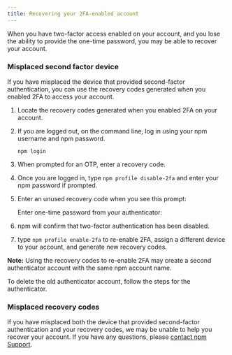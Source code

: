 ```yaml
---
title: Recovering your 2FA-enabled account
---
```


When you have two-factor access enabled on your account, and you lose the ability to provide the one-time password, you may be able to recover your account.

### Misplaced second factor device

If you have misplaced the device that provided second-factor authentication, you can use the recovery codes generated when you enabled 2FA to access your account.

1. Locate the recovery codes generated when you enabled 2FA on your account.
2. If you are logged out, on the command line, log in using your npm username and npm password.

    ```
    npm login
    ```

3. When prompted for an OTP, enter a recovery code.
4. Once you are logged in, type `npm profile disable-2fa` and enter your npm password if prompted.  
5. Enter an unused recovery code when you see this prompt:

   <Prompt>Enter one-time password from your authenticator:</Prompt>

5. npm will confirm that two-factor authentication has been disabled.
6. type `npm profile enable-2fa` to re-enable 2FA, assign a different device to your account, and generate new recovery codes.

<Note>

**Note:** Using the recovery codes to re-enable 2FA may create a second authenticator account with the same npm account name.

To delete the old authenticator account, follow the steps for the authenticator.

</Note>

### Misplaced recovery codes

If you have misplaced both the device that provided second-factor authentication and your recovery codes, we may be unable to help you recover your account. If you have any questions, please [contact npm Support][contact-support].


[contact-support]: https://www.npmjs.com/support
